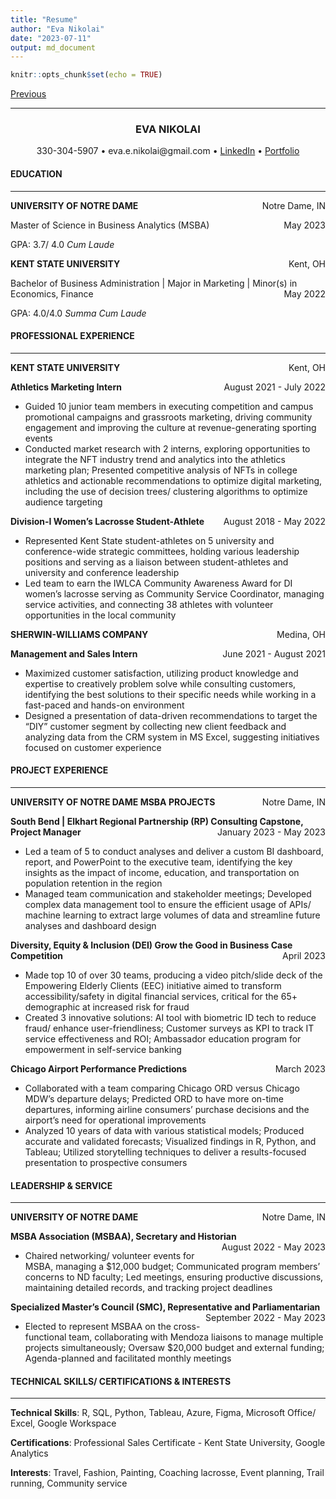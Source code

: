 ```yaml
---
title: "Resume"
author: "Eva Nikolai"
date: "2023-07-11"
output: md_document
---
```


```r
knitr::opts_chunk$set(echo = TRUE)
```

[Previous](index)
<hr>

<H3 align ='CENTER'><strong>EVA NIKOLAI</strong></H3>
<p style="text-align: center;"> 330-304-5907 • eva.e.nikolai@gmail.com • <a href="https://www.linkedin.com/in/evanikolai/">LinkedIn</a> • <a href="https://eva-nikolai.github.io/">Portfolio</a></p>
<h4><strong>EDUCATION</strong></h4>
<hr>
<p style="text-align:left;"><strong>
    UNIVERSITY OF NOTRE DAME</strong>
    <span style="float:right;">
        Notre Dame, IN
    </span>
<p >
Master of Science in Business Analytics (MSBA) 
    <span style="float:right;">
        May 2023
    </span>
<p > 
 GPA: 3.7/ 4.0 _Cum Laude_
<p >

<p style="text-align:left;"><strong>
    KENT STATE UNIVERSITY</strong>
    <span style="float:right;">
        Kent, OH
    </span>
<p >
Bachelor of Business Administration | Major in Marketing | Minor(s) in Economics, Finance
    <span style="float:right;">
        May 2022
    </span>
<p >
GPA: 4.0/4.0 _Summa Cum Laude_
<p >
  
<h4><strong>PROFESSIONAL EXPERIENCE</strong></h4>
<hr>
<p style="text-align:left;"><strong>
    KENT STATE UNIVERSITY</strong>
    <span style="float:right;">
        Kent, OH
    </span>
</p>
<p style="text-align:left;"><b>
    Athletics Marketing Intern</b>
    <span style="float:right;">
        August 2021 - July 2022
    </span>
</p>
* Guided 10 junior team members in executing competition and campus promotional campaigns and grassroots marketing, driving community engagement and improving the culture at revenue-generating sporting events <br>
* Conducted market research with 2 interns, exploring opportunities to integrate the NFT industry trend and analytics into the athletics marketing plan; Presented competitive analysis of NFTs in college athletics and actionable recommendations to optimize digital marketing, including the use of decision trees/ clustering algorithms to optimize audience targeting </p>

<p style="text-align:left;"><b>
    Division-I Women's Lacrosse Student-Athlete</b>
    <span style="float:right;">
        August 2018 - May 2022
    </span>
</p>
*	Represented Kent State student-athletes on 5 university and conference-wide strategic committees, holding various leadership positions and serving as a liaison between student-athletes and university and conference leadership  <br>
*	Led team to earn the IWLCA Community Awareness Award for DI women’s lacrosse serving as Community Service Coordinator, managing service activities, and connecting 38 athletes with volunteer opportunities in the local community </p>

<p style="text-align:left;"><strong>
    SHERWIN-WILLIAMS COMPANY</strong>
    <span style="float:right;">
        Medina, OH
    </span>
</p>
<p style="text-align:left;"><b>
    Management and Sales Intern</b>
    <span style="float:right;">
        June 2021 - August 2021
    </span>
 </p>
*	Maximized customer satisfaction, utilizing product knowledge and expertise to creatively problem solve while consulting customers, identifying the best solutions to their specific needs while working in a fast-paced and hands-on environment  <br>
*	Designed a presentation of data-driven recommendations to target the "DIY" customer segment by collecting new client feedback and analyzing data from the CRM system in MS Excel, suggesting initiatives focused on customer experience  </p>

<h4><strong>PROJECT EXPERIENCE</strong></h4>
<hr>
<p style="text-align:left;"><strong>
    UNIVERSITY OF NOTRE DAME MSBA PROJECTS</strong>
    <span style="float:right;">
        Notre Dame, IN
    </span>
</p>
<p style="text-align:left;"><b>
   South Bend | Elkhart Regional Partnership (RP) Consulting Capstone, Project Manager</b>
    <span style="float:right;">
        January 2023 - May 2023
    </span>
</p>
* Led a team of 5 to conduct analyses and deliver a custom BI dashboard, report, and PowerPoint to the executive team, identifying the key insights as the impact of income, education, and transportation on population retention in the region <br>
* Managed team communication and stakeholder meetings; Developed complex data management tool to ensure the efficient usage of APIs/ machine learning to extract large volumes of data and streamline future analyses and dashboard design </p>

<p style="text-align:left;"><b>
   Diversity, Equity & Inclusion (DEI) Grow the Good in Business Case Competition</b>
    <span style="float:right;">
        April 2023
    </span>
</p>
* Made top 10 of over 30 teams, producing a video pitch/slide deck of the Empowering Elderly Clients (EEC) initiative aimed to transform accessibility/safety in digital financial services, critical for the 65+ demographic at increased risk for fraud <br>
* Created 3 innovative solutions: AI tool with biometric ID tech to reduce fraud/ enhance user-friendliness; Customer surveys as KPI to track IT service effectiveness and ROI; Ambassador education program for empowerment in self-service banking </p>

<p style="text-align:left;"><b>
   Chicago Airport Performance Predictions</b>
    <span style="float:right;">
        March 2023
    </span>
</p>
* Collaborated with a team comparing Chicago ORD versus Chicago MDW’s departure delays; Predicted ORD to have more on-time departures, informing airline consumers’ purchase decisions and the airport’s need for operational improvements <br>
* Analyzed 10 years of data with various statistical models; Produced accurate and validated forecasts; Visualized findings in R, Python, and Tableau; Utilized storytelling techniques to deliver a results-focused presentation to prospective consumers </p>

<h4><strong>LEADERSHIP & SERVICE</strong></h4>
<hr>
<p style="text-align:left;"><strong>
    UNIVERSITY OF NOTRE DAME</strong>
    <span style="float:right;">
        Notre Dame, IN
    </span>
</p>
<p style="text-align:left;"><b>
   MSBA Association (MSBAA), Secretary and Historian</b>
    <span style="float:right;">
        August 2022 - May 2023
    </span>
</p>
* Chaired networking/ volunteer events for MSBA, managing a $12,000 budget; Communicated program members’ concerns to ND faculty; Led meetings, ensuring productive discussions, maintaining detailed records, and tracking project deadlines </p>

<p style="text-align:left;"><b>
   Specialized Master’s Council (SMC), Representative and Parliamentarian</b>
    <span style="float:right;">
        September 2022 - May 2023
    </span>
</p>
* Elected to represent MSBAA on the cross-functional team, collaborating with Mendoza liaisons to manage multiple projects simultaneously; Oversaw $20,000 budget and external funding; Agenda-planned and facilitated monthly meetings </p>

<h4><strong>TECHNICAL SKILLS/ CERTIFICATIONS & INTERESTS</strong></h4>  
<hr>
<p ><strong>Technical Skills</strong>: R, SQL, Python, Tableau, Azure, Figma, Microsoft Office/ Excel, Google Workspace <br>
<p ><strong>Certifications</strong>: Professional Sales Certificate - Kent State University, Google Analytics <br>
<p ><strong>Interests</strong>: Travel, Fashion, Painting, Coaching lacrosse, Event planning, Trail running, Community service 
</p>